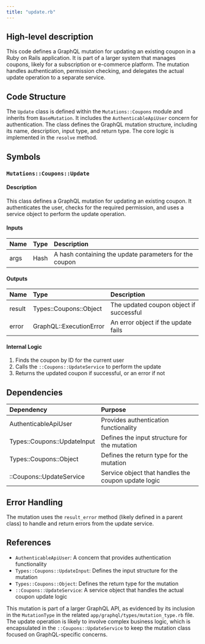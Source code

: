 ```yaml
---
title: "update.rb"
---
```


## High-level description
This code defines a GraphQL mutation for updating an existing coupon in a Ruby on Rails application. It is part of a larger system that manages coupons, likely for a subscription or e-commerce platform. The mutation handles authentication, permission checking, and delegates the actual update operation to a separate service.

## Code Structure
The `Update` class is defined within the `Mutations::Coupons` module and inherits from `BaseMutation`. It includes the `AuthenticableApiUser` concern for authentication. The class defines the GraphQL mutation structure, including its name, description, input type, and return type. The core logic is implemented in the `resolve` method.

## Symbols

### `Mutations::Coupons::Update`
#### Description
This class defines a GraphQL mutation for updating an existing coupon. It authenticates the user, checks for the required permission, and uses a service object to perform the update operation.

#### Inputs
| Name | Type | Description |
|:-----|:-----|:------------|
| args | Hash | A hash containing the update parameters for the coupon |

#### Outputs
| Name | Type | Description |
|:-----|:-----|:------------|
| result | Types::Coupons::Object | The updated coupon object if successful |
| error | GraphQL::ExecutionError | An error object if the update fails |

#### Internal Logic
1. Finds the coupon by ID for the current user
2. Calls the `::Coupons::UpdateService` to perform the update
3. Returns the updated coupon if successful, or an error if not

## Dependencies
| Dependency | Purpose |
|:-----------|:--------|
| AuthenticableApiUser | Provides authentication functionality |
| Types::Coupons::UpdateInput | Defines the input structure for the mutation |
| Types::Coupons::Object | Defines the return type for the mutation |
| ::Coupons::UpdateService | Service object that handles the coupon update logic |

## Error Handling
The mutation uses the `result_error` method (likely defined in a parent class) to handle and return errors from the update service.

## References
- `AuthenticableApiUser`: A concern that provides authentication functionality
- `Types::Coupons::UpdateInput`: Defines the input structure for the mutation
- `Types::Coupons::Object`: Defines the return type for the mutation
- `::Coupons::UpdateService`: A service object that handles the actual coupon update logic

This mutation is part of a larger GraphQL API, as evidenced by its inclusion in the `MutationType` in the related `app/graphql/types/mutation_type.rb` file. The update operation is likely to involve complex business logic, which is encapsulated in the `::Coupons::UpdateService` to keep the mutation class focused on GraphQL-specific concerns.